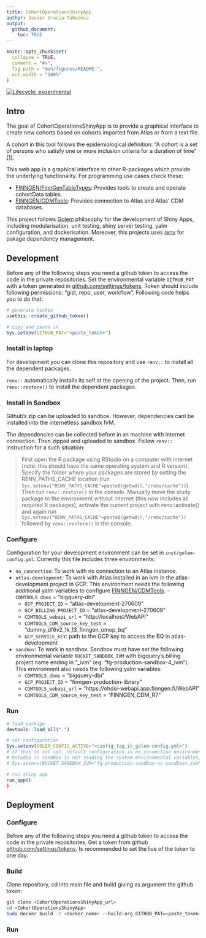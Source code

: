 ```yaml
---
title: CohortOperationsShinyApp
author: Javier Gracia-Tabuenca
output:
  github_document:
    toc: TRUE
---
```


<!-- README.md is generated from README.Rmd. Please edit that file -->

```r
knitr::opts_chunk$set(
  collapse = TRUE,
  comment = "#>",
  fig.path = "man/figures/README-",
  out.width = "100%"
)
```

<!-- badges: start -->
[![Lifecycle: experimental](https://img.shields.io/badge/lifecycle-experimental-orange.svg)](https://lifecycle.r-lib.org/articles/stages.html#experimental)
<!-- badges: end -->

## Intro

The goal of CohortOperationsShinyApp is to provide a graphical interface to create new cohorts based on cohorts imported from Atlas or from a text file. 

A cohort in this tool follows the epidemiological definition: "A cohort is a set of persons who satisfy one or more inclusion criteria for a duration of time" [[1]](https://ohdsi.github.io/TheBookOfOhdsi/Cohorts.html#what-is-a-cohort). 

This web app is a graphical interface to other R-packages which provide the underlying functionality. 
For programming use cases check these: 

- [FINNGEN/FinnGenTableTypes](https://github.com/FINNGEN/FinnGenTableTypes): Provides tools to create and operate cohortData tables. 
- [FINNGEN/CDMTools](https://github.com/FINNGEN/CDMTools): Provides connection to Atlas and Atlas' CDM databases. 

This project follows [Golem](https://engineering-shiny.org/golem.html) philosophy for the development of Shiny Apps, including modularisation, unit testing, shiny server testing, yalm configuration, and dockerisation. Moreover, this projects uses [renv](https://rstudio.github.io/renv/articles/renv.html) for pakage dependency management. 

## Development 
Before any of the following steps you need a github token to access the code in the private repositories. Set the environmental variable `GITHUB_PAT` with a token generated in [github.com/settings/tokens](https://github.com/settings/tokens). Token should include following permissions: "gist, repo, user, workflow". Following code helps you to do that: 

```r
# generate tocken 
usethis::create_github_token()

# copy and paste in 
Sys.setenv(GITHUB_PAT="<paste_token>")
```

### Install in laptop 
For development you can clone this repository and use `renv::` to install all the dependent packages. 

`renv::` automatically installs its self at the opening of the project. Then, run `renv::restore()` to install the dependent packages. 

### Install in Sandbox 
Github's zip can be uploaded to sandbox. However, dependencies cant be installed into the internetless sandbox IVM. 

The dependencies can be collected before in an machine with internet connection. 
Then zipped and uploaded to sandbox. Follow `renv::` instruction for a such situation: 

>First open the R package using RStudio on a computer with internet (note: this should have the same operating system and R version). Specify the folder where your packages are stored by setting the RENV_PATHS_CACHE location (run `Sys.setenv("RENV_PATHS_CACHE"=paste0(getwd(),"/renv/cache"))`). Then run `renv::restore()` in the console. Manually move the study package to the environment without internet (this now includes all required R packages), activate the current project with renv::activate() and again run `Sys.setenv("RENV_PATHS_CACHE"=paste0(getwd(),"/renv/cache"))` followed by `renv::restore()` in the console.


### Configure 
Configuration for your development environment can be set in `inst/golem-config.yml`. 
Currently this file includes three environments: 

- `no_connection`: To work with no connection to an Atlas instance. 
- `atlas-development`: To work with Atlas installed in an ivm in the atlas-development project in GCP. 
This environment needs the following additional yalm variables to configure [FINNGEN/CDMTools](https://github.com/FINNGEN/CDMTools).   - `CDMTOOLS_dbms` = "bigquery-dbi"
  - `GCP_PROJECT_ID` = "atlas-development-270609" 
  - `GCP_BILLING_PROJECT_ID` = "atlas-development-270609"
  - `CDMTOOLS_webapi_url` = "http://localhost/WebAPI"
  - `CDMTOOLS_CDM_source_key_test` = "dummy_df6v2_1k_13_finngen_omop_bq"
  - `GCP_SERVICE_KEY`: path to the GCP key to access the BQ in atlas-development
  
- `sandbox`: To work in sandbox.
Sandbox must have set the following environmental variable `BUCKET_SANDBOX_IVM` with bigquery's billing project name ending in "_ivm" (eg. "fg-production-sandbox-4_ivm"). 
This environment  also needs the following yalm variables: 
  - `CDMTOOLS_dbms` = "bigquery-dbi"
  - `GCP_PROJECT_ID` = "finngen-production-library"
  - `CDMTOOLS_webapi_url` = "https://ohdsi-webapi.app.finngen.fi/WebAPI"
  - `CDMTOOLS_CDM_source_key_test` = "FINNGEN_CDM_R7"

### Run 

```r
# load package
devtools::load_all(".")

# set configuration 
Sys.setenv(GOLEM_CONFIG_ACTIVE="<config_tag_in_golem-config.yml>")
# if this is not set, default configuration is no_connection environment
# Rstudio in sandbox is not reading the system environmental variables, force the envar as 
# Sys.setenv(BUCKET_SANDBOX_IVM="fg-production-sandbox-<n sandbox>_ivm")

# run shiny app
run_app()
)
```


## Deployment 

### Configure

Before any of the following steps you need a github token to access the code in the private repositories.
Get a token from github [github.com/settings/tokens](https://github.com/settings/tokens).
Is recommended to set the live of the token to one day.  

### Build
Clone repository, cd into main file and build giving as argument the github token:

```bash
git clone <CohortOperationsShinyApp_url>
cd <CohortOperationsShinyApp>
sudo docker build -t <docker_name> --build-arg GITHUB_PAT=<paste_token> .
```


### Run 




















